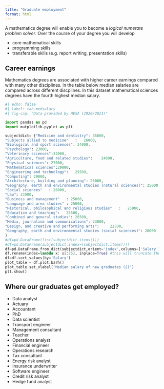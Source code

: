 ```yaml
---
title: "Graduate employment"
format: html 
---
```



A mathematics degree will enable you to become a *logical numerate problem solver*. Over the course of your degree you will develop

* core mathematical skills
* programming skills
* transferable skills (e.g. report writing, presentation skills)


## Career earnings 

Mathematics degrees are associated with higher career earnings compared with many other disciplines. In the table below median salaries are compared across different discplines. In this dataset mathematical sciences degrees have the fourth highest median salary.

```python
#| echo: false
#| label: tab-medsalary
#| fig-cap: "Data provided by HESA (2020/2021)"

import pandas as pd
import matplotlib.pyplot as plt

subjectdict= {"Medicine and dentistry": 35000,
"Subjects allied to medicine"	:	26000,
"Biological and sport sciences": 24000, 
"Psychology": 23000, 
"Veterinary sciences":32000, 
"Agriculture, food and related studies":	24000, 
"Physical sciences": 27000, 
"Mathematical sciences":29000, 
"Engineering and technology": 	29500, 
"Computing": 29000, 
"Architecture, building and planning": 26000, 
"Geography, earth and environmental studies (natural sciences)": 25000, 
"Social sciences"	: 26000, 
"Law": 23000, 
"Business and management"	: 25000, 
"Language and area studies"	: 25000, 
"Historical, philosophical and religious studies"	:	25000, 
"Education and teaching":	25500, 
"Combined and general studies":	26500, 
"Media, journalism and communications": 23000, 
"Design, and creative and performing arts": 	22500, 
"Geography, earth and environmental studies (social sciences)": 26000 
}
#df=pd.DataFrame(list(subjectdict.items()))
#df=pd.DataFrame(subjectdict,index=(subjectdict.items()))
df=pd.DataFrame.from_dict(subjectdict,orient='index',columns=['Salary'])
df.rename(index=lambda x: x[:25], inplace=True) #this will truncate the column name. Then print the dataframe
df=df.sort_values(by='Salary')
plot_table = df.plot.barh()
plot_table.set_xlabel('Median salary of new graduates (£)')
plt.show()
```

## Where our graduates get employed?

* Data analyst
* Actuary
* Accountant
* PhD
* Data scientist
* Transport engineer
* Management consultant
* Teacher
* Operations analyst
* Financial engineer
* Operations research
* Tax consultant
* Energy risk analyst
* Insurance underwriter
* Software engineer
* Credit risk analyst
* Hedge fund analyst
